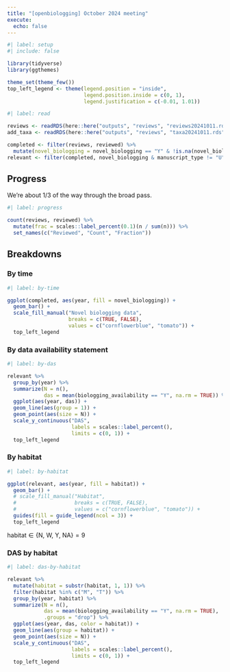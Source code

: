 ```yaml
---
title: "[openbiologging] October 2024 meeting"
execute: 
  echo: false
---
```


```r
#| label: setup
#| include: false

library(tidyverse)
library(ggthemes)

theme_set(theme_few())
top_left_legend <- theme(legend.position = "inside",
                         legend.position.inside = c(0, 1),
                         legend.justification = c(-0.01, 1.01))

```

```r
#| label: read

reviews <- readRDS(here::here("outputs", "reviews", "reviews20241011.rds"))
add_taxa <- readRDS(here::here("outputs", "reviews", "taxa20241011.rds"))

completed <- filter(reviews, reviewed) %>% 
  mutate(novel_biologging = novel_biologging == "Y" & !is.na(novel_biologging))
relevant <- filter(completed, novel_biologging & manuscript_type != "U")

```

## Progress

We're about 1/3 of the way through the broad pass.

```r
#| label: progress

count(reviews, reviewed) %>% 
  mutate(frac = scales::label_percent(0.1)(n / sum(n))) %>% 
  set_names(c("Reviewed", "Count", "Fraction"))

```

## Breakdowns

### By time

```r
#| label: by-time

ggplot(completed, aes(year, fill = novel_biologging)) +
  geom_bar() +
  scale_fill_manual("Novel biologging data", 
                    breaks = c(TRUE, FALSE),
                    values = c("cornflowerblue", "tomato")) +
  top_left_legend

```

### By data availability statement

```r
#| label: by-das

relevant %>% 
  group_by(year) %>% 
  summarize(N = n(),
            das = mean(biologging_availability == "Y", na.rm = TRUE)) %>% 
  ggplot(aes(year, das)) +
  geom_line(aes(group = 1)) +
  geom_point(aes(size = N)) +
  scale_y_continuous("DAS", 
                     labels = scales::label_percent(),
                     limits = c(0, 1)) +
  top_left_legend

```

### By habitat

```r
#| label: by-habitat

ggplot(relevant, aes(year, fill = habitat)) +
  geom_bar() +
  # scale_fill_manual("Habitat", 
  #                   breaks = c(TRUE, FALSE),
  #                   values = c("cornflowerblue", "tomato")) +
  guides(fill = guide_legend(ncol = 3)) +
  top_left_legend

```

$\text{habitat} \in \{ \text{N, W, Y, NA} \} = 9$

### DAS by habitat

```r
#| label: das-by-habitat

relevant %>% 
  mutate(habitat = substr(habitat, 1, 1)) %>% 
  filter(habitat %in% c("M", "T")) %>% 
  group_by(year, habitat) %>% 
  summarize(N = n(),
            das = mean(biologging_availability == "Y", na.rm = TRUE),
            .groups = "drop") %>% 
  ggplot(aes(year, das, color = habitat)) +
  geom_line(aes(group = habitat)) +
  geom_point(aes(size = N)) +
  scale_y_continuous("DAS", 
                     labels = scales::label_percent(),
                     limits = c(0, 1)) +
  top_left_legend

```

